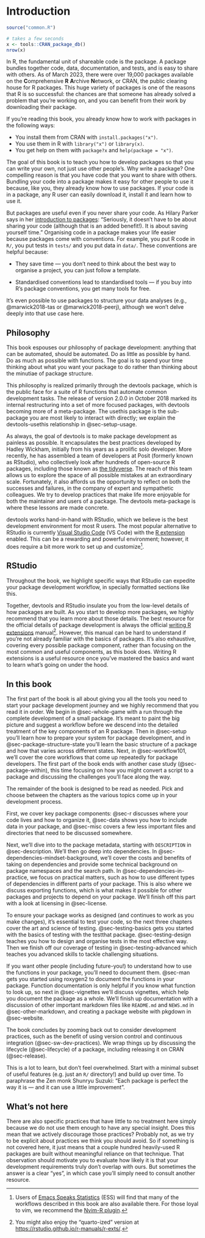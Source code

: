 # Introduction {#intro .unnumbered}

```r
source("common.R")
```

```r
# takes a few seconds
x <- tools::CRAN_package_db()
nrow(x)
```

In R, the fundamental unit of shareable code is the package.
A package bundles together code, data, documentation, and tests, and is easy to share with others.
As of March 2023, there were over 19,000 packages available on the **C**omprehensive **R** **A**rchive **N**etwork, or CRAN, the public clearing house for R packages.
This huge variety of packages is one of the reasons that R is so successful: the chances are that someone has already solved a problem that you're working on, and you can benefit from their work by downloading their package.

If you're reading this book, you already know how to work with packages in the following ways:

-   You install them from CRAN with `install.packages("x")`.
-   You use them in R with `library("x")` or `library(x)`.
-   You get help on them with `package?x` and `help(package = "x")`.

The goal of this book is to teach you how to develop packages so that you can write your own, not just use other people's.
Why write a package?
One compelling reason is that you have code that you want to share with others.
Bundling your code into a package makes it easy for other people to use it because, like you, they already know how to use packages.
If your code is in a package, any R user can easily download it, install it and learn how to use it.

But packages are useful even if you never share your code.
As Hilary Parker says in her [introduction to packages](https://hilaryparker.com/2014/04/29/writing-an-r-package-from-scratch/): "Seriously, it doesn't have to be about sharing your code (although that is an added benefit!). It is about saving yourself time." Organising code in a package makes your life easier because packages come with conventions.
For example, you put R code in `R/`, you put tests in `tests/` and you put data in `data/`.
These conventions are helpful because:

-   They save time --- you don't need to think about the best way to organise a project, you can just follow a template.

-   Standardised conventions lead to standardised tools --- if you buy into R's package conventions, you get many tools for free.

It's even possible to use packages to structure your data analyses (e.g., @marwick2018-tas or @marwick2018-peerj), although we won't delve deeply into that use case here.

## Philosophy {#sec-intro-phil}

This book espouses our philosophy of package development: anything that can be automated, should be automated.
Do as little as possible by hand.
Do as much as possible with functions.
The goal is to spend your time thinking about what you want your package to do rather than thinking about the minutiae of package structure.

This philosophy is realized primarily through the devtools package, which is the public face for a suite of R functions that automate common development tasks.
The release of version 2.0.0 in October 2018 marked its internal restructuring into a set of more focused packages, with devtools becoming more of a meta-package.
The usethis package is the sub-package you are most likely to interact with directly; we explain the devtools-usethis relationship in @sec-setup-usage.

As always, the goal of devtools is to make package development as painless as possible.
It encapsulates the best practices developed by Hadley Wickham, initially from his years as a prolific solo developer.
More recently, he has assembled a team of developers at Posit (formerly known as RStudio), who collectively look after hundreds of open-source R packages, including those known as [the tidyverse](https://www.tidyverse.org).
The reach of this team allows us to explore the space of all possible mistakes at an extraordinary scale.
Fortunately, it also affords us the opportunity to reflect on both the successes and failures, in the company of expert and sympathetic colleagues.
We try to develop practices that make life more enjoyable for both the maintainer and users of a package.
The devtools meta-package is where these lessons are made concrete.

devtools works hand-in-hand with RStudio, which we believe is the best development environment for most R users.
The most popular alternative to RStudio is currently [Visual Studio Code](https://code.visualstudio.com/) (VS Code) with the [R extension](https://marketplace.visualstudio.com/items?itemName=REditorSupport.r) enabled.
This can be a rewarding and powerful environment; however, it does require a bit more work to set up and customize[^introduction-1].

[^introduction-1]: Users of [Emacs Speaks Statistics](https://ess.r-project.org/) (ESS) will find that many of the workflows described in this book are also available there.
    For those loyal to vim, we recommend the [Nvim-R plugin](https://github.com/jalvesaq/Nvim-R).

::: callout-tip
## RStudio

Throughout the book, we highlight specific ways that RStudio can expedite your package development workflow, in specially formatted sections like this.
:::

Together, devtools and RStudio insulate you from the low-level details of how packages are built.
As you start to develop more packages, we highly recommend that you learn more about those details.
The best resource for the official details of package development is always the official [writing R extensions](https://cran.r-project.org/doc/manuals/R-exts.html#Creating-R-packages) manual[^introduction-2].
However, this manual can be hard to understand if you're not already familiar with the basics of packages.
It's also exhaustive, covering every possible package component, rather than focusing on the most common and useful components, as this book does.
Writing R extensions is a useful resource once you've mastered the basics and want to learn what's going on under the hood.

[^introduction-2]: You might also enjoy the "quarto-ized" version at [https://rstudio.github.io/r-manuals/r-exts/](https://rstudio.github.io/r-manuals/r-exts/Function-and-variable-index.html).

## In this book {#intro-outline}

The first part of the book is all about giving you all the tools you need to start your package development journey and we highly recommend that you read it in order.
We begin in @sec-whole-game with a run through the complete development of a small package.
It's meant to paint the big picture and suggest a workflow before we descend into the detailed treatment of the key components of an R package.
Then in @sec-setup you'll learn how to prepare your system for package development, and in @sec-package-structure-state you'll learn the basic structure of a package and how that varies across different states.
Next, in @sec-workflow101, we'll cover the core workflows that come up repeatedly for package developers.
The first part of the book ends with another case study (@sec-package-within), this time focusing on how you might convert a script to a package and discussing the challenges you'll face along the way.

The remainder of the book is designed to be read as needed.
Pick and choose between the chapters as the various topics come up in your development process.

First, we cover key package components: @sec-r discusses where your code lives and how to organize it, @sec-data shows you how to include data in your package, and @sec-misc covers a few less important files and directories that need to be discussed somewhere.

Next, we'll dive into to the package metadata, starting with `DESCRIPTION` in @sec-description.
We'll then go deep into dependencies.
In @sec-dependencies-mindset-background, we'll cover the costs and benefits of taking on dependencies and provide some technical background on package namespaces and the search path.
In @sec-dependencies-in-practice, we focus on practical matters, such as how to use different types of dependencies in different parts of your package.
This is also where we discuss exporting functions, which is what makes it possible for other packages and projects to depend on your package.
We'll finish off this part with a look at licensing in @sec-license.

To ensure your package works as designed (and continues to work as you make changes), it's essential to test your code, so the next three chapters cover the art and science of testing.
@sec-testing-basics gets you started with the basics of testing with the testthat package.
@sec-testing-design teaches you how to design and organise tests in the most effective way.
Then we finish off our coverage of testing in @sec-testing-advanced which teaches you advanced skills to tackle challenging situations.

If you want other people (including future-you!) to understand how to use the functions in your package, you'll need to document them.
@sec-man gets you started using roxygen2 to document the functions in your package.
Function documentation is only helpful if you know what function to look up, so next in @sec-vignettes we'll discuss vignettes, which help you document the package as a whole.
We'll finish up documentation with a discussion of other important markdown files like `README.md` and `NEWS.md` in @sec-other-markdown, and creating a package website with pkgdown in @sec-website.

The book concludes by zooming back out to consider development practices, such as the benefit of using version control and continuous integration (@sec-sw-dev-practices).
We wrap things up by discussing the lifecycle (@sec-lifecycle) of a package, including releasing it on CRAN (@sec-release).

This is a lot to learn, but don't feel overwhelmed.
Start with a minimal subset of useful features (e.g. just an `R/` directory!) and build up over time.
To paraphrase the Zen monk Shunryu Suzuki: "Each package is perfect the way it is --- and it can use a little improvement".

## What's not here

There are also specific practices that have little to no treatment here simply because we do not use them enough to have any special insight.
Does this mean that we actively discourage those practices?
Probably not, as we try to be explicit about practices we think you should avoid.
So if something is not covered here, it just means that a couple hundred heavily-used R packages are built without meaningful reliance on that technique.
That observation should motivate you to evaluate how likely it is that your development requirements truly don't overlap with ours.
But sometimes the answer is a clear "yes", in which case you'll simply need to consult another resource.
